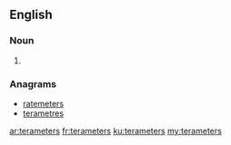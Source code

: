 ==English==

===Noun===
{{head|en}}

# {{plural of|terameter}}

===Anagrams===
* [[ratemeters#English|ratemeters]]
* [[terametres#English|terametres]]

[[ar:terameters]]
[[fr:terameters]]
[[ku:terameters]]
[[my:terameters]]